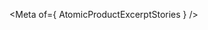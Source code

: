 
<Meta of={ AtomicProductExcerptStories } />

<Title />
<Subtitle><Description/></Subtitle>

<CanvasWithGithub
  of={ AtomicProductExcerptStories.Default }
  githubPath="TODO/atomic-product-excerpt/atomic-product-excerpt.ts"
/>

## Usage
TODO: Add usage instructions here.

## Examples
<Stories title={""}/>

## Reference
<ArgTypes />
